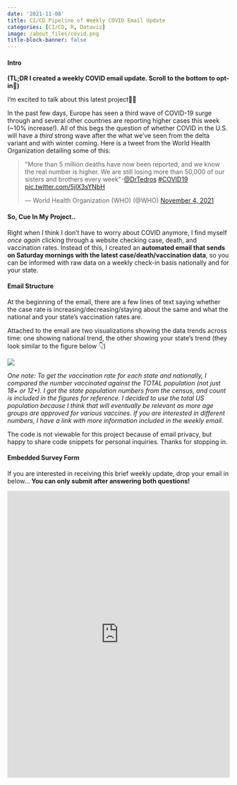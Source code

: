 ```yaml
---
date: '2021-11-08'
title: CI/CD Pipeline of Weekly COVID Email Update
categories: [CI/CD, R, Dataviz]
image: /about_files/covid.png
title-block-banner: false
---
```


#### Intro

**(TL;DR I created a weekly COVID email update. Scroll to the bottom to opt-in🙂)** 

I'm excited to talk about this latest project🎉🎉

In the past few days, Europe has seen a third wave of COVID-19 surge through and several other countries are reporting higher cases this week (~10% increase!). All of this begs the question of whether COVID in the U.S. will have a *third* strong wave after the what we've seen from the delta variant and with winter coming. Here is a tweet from the World Health Organization detailing some of this:

<blockquote class="twitter-tweet" data-conversation="none"><p lang="en" dir="ltr">&quot;More than 5 million deaths have now been reported, and we know the real number is higher. We are still losing more than 50,000 of our sisters and brothers every week&quot;-<a href="https://twitter.com/DrTedros?ref_src=twsrc%5Etfw">@DrTedros</a> <a href="https://twitter.com/hashtag/COVID19?src=hash&amp;ref_src=twsrc%5Etfw">#COVID19</a> <a href="https://t.co/5jlX3sYNbH">pic.twitter.com/5jlX3sYNbH</a></p>&mdash; World Health Organization (WHO) (@WHO) <a href="https://twitter.com/WHO/status/1456285168918990851?ref_src=twsrc%5Etfw">November 4, 2021</a></blockquote> <script async src="https://platform.twitter.com/widgets.js" charset="utf-8"></script> 

#### So, Cue In My Project..

Right when I think I don't have to worry about COVID anymore, I find myself *once again* clicking through a website checking case, death, and vaccination rates. Instead of this, I created an **automated email that sends on Saturday mornings with the latest case/death/vaccination data**, so you can be informed with raw data on a weekly check-in basis nationally and for your state.

#### Email Structure

At the beginning of the email, there are a few lines of text saying whether the case rate is increasing/decreasing/staying about the same and what the national and your state's vaccination rates are. 

Attached to the email are two visualizations showing the data trends across time: one showing national trend, the other showing your state's trend (they look similar to the figure below 👇)

![](/./about_files/national_av.png){fig-align="center"}

*One note: To get the vaccination rate for each state and nationally, I compared the number vaccinated against the TOTAL population (not just 18+ or 12+). I got the state population numbers from the census, and count is included in the figures for reference. I decided to use the total US population because I think that will eventually be relevant as more age groups are approved for various vaccines. If you are interested in different numbers, I have a link with more information included in the weekly email.*

The code is not viewable for this project because of email privacy, but happy to share code snippets for personal inquiries. Thanks for stopping in.

#### Embedded Survey Form

If you are interested in receiving this brief weekly update, drop your email in below... **You can only submit after answering both questions!**

<iframe src="https://docs.google.com/forms/d/e/1FAIpQLSd6j197rbqv4kZHvvH6ZTVC6o9vU4V-hjzO6E4EjKq5VG2U6Q/viewform?embedded=true" width="100%" height="650" frameborder="0" marginheight="0" marginwidth="0">Loading…</iframe>